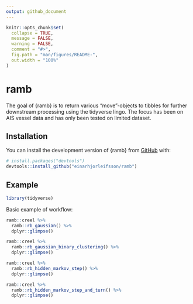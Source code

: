 ```yaml
---
output: github_document
---
```


<!-- README.md is generated from README.Rmd. Please edit that file -->

```r
knitr::opts_chunk$set(
  collapse = TRUE,
  message = FALSE,
  warning = FALSE,
  comment = "#>",
  fig.path = "man/figures/README-",
  out.width = "100%"
)
```

# ramb

<!-- badges: start -->
<!-- badges: end -->

The goal of {ramb} is to return various "move"-objects to tibbles for further downstream processing using the tidyverse lingo. The focus has been on AIS vessel data and has only been tested on limited dataset.

## Installation

You can install the development version of {ramb} from [GitHub](https://github.com/einarhjorleifsson/ramb) with:

``` r
# install.packages("devtools")
devtools::install_github("einarhjorleifsson/ramb")
```

## Example

```r
library(tidyverse)
```

Basic example of workflow:

```r
ramb::creel %>% 
  ramb::rb_gaussian() %>% 
  dplyr::glimpse()
```

```r
ramb::creel %>% 
  ramb::rb_gaussian_binary_clustering() %>% 
  dplyr::glimpse()
```

```r
ramb::creel %>% 
  ramb::rb_hidden_markov_step() %>% 
  dplyr::glimpse()
```

```r
ramb::creel %>% 
  ramb::rb_hidden_markov_step_and_turn() %>% 
  dplyr::glimpse()
```

